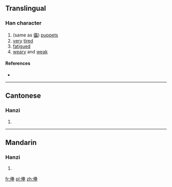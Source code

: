 ==Translingual==

===Han character===
{{Han char|rn=9|rad=人|as=18|sn=20|four=|canj=OWWG|ids=⿰亻壘}}

# (same as [[儡]]) [[puppet]]s
# [[very]] [[tired]]
# [[fatigue]]d
# [[weary]] and [[weak]]

====References====
* {{Han ref|kx=0121.340|hdz=10238.100|uh=34A6|ud=13478}}

----

==Cantonese==

===Hanzi===
{{yue-hanzi|jyut=[[deoi3]], [[leoi5]]|y=deui3, leui5}}

# {{defn|lang=yue|sort=人18}}

----

==Mandarin==

===Hanzi===
{{cmn-hanzi|pin=[[lěi]] ([[lei3]])|wg=lei<sup>3</sup>}}

# {{defn|lang=cmn|sort=人18}}

[[fr:㒦]]
[[pl:㒦]]
[[zh:㒦]]